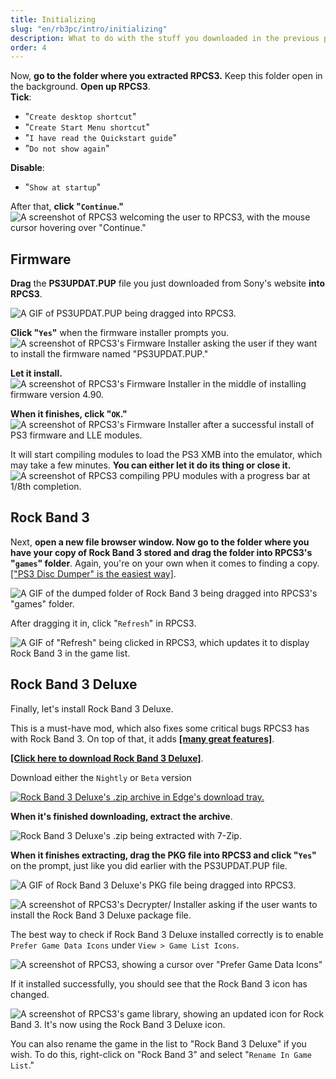 ```yaml
---
title: Initializing
slug: "en/rb3pc/intro/initializing"
description: What to do with the stuff you downloaded in the previous page.
order: 4
---
```



Now, **go to the folder where you extracted RPCS3.** Keep this folder open in the background. **Open up RPCS3**.  
**Tick**:
* "`Create desktop shortcut`"
* "`Create Start Menu shortcut`"
* "`I have read the Quickstart guide`"
* "`Do not show again`"  

**Disable**:
* "`Show at startup`"  

After that, **click "`Continue`."**  
![A screenshot of RPCS3 welcoming the user to RPCS3, with the mouse cursor hovering over "Continue."](https://rb3pc.milohax.org/images/install/rpcs3init.png "Welcome to RPCS3")

## Firmware

**Drag** the **PS3UPDAT.PUP** file you just downloaded from Sony's website **into RPCS3**. 

![A GIF of PS3UPDAT.PUP being dragged into RPCS3.](https://rb3pc.milohax.org/images/install/rpcs3fwdnd.gif "PST3UPDAT.PUP")

**Click "`Yes`"** when the firmware installer prompts you.  
![A screenshot of RPCS3's Firmware Installer asking the user if they want to install the firmware named "PS3UPDAT.PUP."](https://rb3pc.milohax.org/images/install/fwinstall.png "RPCS3 Firmware Installer")

**Let it install.**  
![A screenshot of RPCS3's Firmware Installer in the middle of installing firmware version 4.90.](https://rb3pc.milohax.org/images/install/rpcs3fw.png "RPCS3 Firmware Installer progress")

**When it finishes, click "`OK`."**  
![A screenshot of RPCS3's Firmware Installer after a successful install of PS3 firmware and LLE modules.](https://rb3pc.milohax.org/images/install/rpcs3fwdone.png "Success!")

It will start compiling modules to load the PS3 XMB into the emulator, which may take a few minutes. **You can either let it do its thing or close it.**  
![A screenshot of RPCS3 compiling PPU modules with a progress bar at 1/8th completion.](https://rb3pc.milohax.org/images/install/rpcs3fwcomp.png "Compiling PPU modules...")

## Rock Band 3

Next, **open a new file browser window. Now go to the folder where you have your copy of Rock Band 3 stored and drag the folder into RPCS3's "`games`" folder**. Again, you're on your own when it comes to finding a copy. [["PS3 Disc Dumper" is the easiest way]](https://youtu.be/mRxSKxoYt_g).

![A GIF of the dumped folder of Rock Band 3 being dragged into RPCS3's "games" folder.](https://rb3pc.milohax.org/images/install/rpcs3rb3dnd.gif "Rock Band 3 [BLUS30463]")

After dragging it in, click "`Refresh`" in RPCS3.

![A GIF of "Refresh" being clicked in RPCS3, which updates it to display Rock Band 3 in the game list.](https://rb3pc.milohax.org/images/install/rpcs3refresh.gif "Rock Band 3 [BLUS30463]")

## Rock Band 3 Deluxe

Finally, let's install Rock Band 3 Deluxe.

This is a must-have mod, which also fixes some critical bugs RPCS3 has with Rock Band 3. On top of that, it adds [**[many great features]**](https://rb3dx.milohax.org/features).

[**[Click here to download Rock Band 3 Deluxe]**](https://rb3dx.milohax.org/downloads).

Download either the `Nightly` or `Beta` version 

[![Rock Band 3 Deluxe's .zip archive in Edge's download tray.](https://rb3pc.milohax.org/images/install/rb3dxdl.png)](https://rb3dx.milohax.org/downloads "RB3DX-PS3.zip")

**When it's finished downloading, extract the archive**.  

![Rock Band 3 Deluxe's .zip being extracted with 7-Zip.](https://rb3pc.milohax.org/images/install/rb3dxext.png "RB3DX-PS3.zip")

**When it finishes extracting, drag the PKG file into RPCS3 and click "`Yes`"** on the prompt, just like you did earlier with the PS3UPDAT.PUP file.  

![A GIF of Rock Band 3 Deluxe's PKG file being dragged into RPCS3.](https://rb3pc.milohax.org/images/install/rpcs3rb3dxdnd.gif "Rock Band 3 Deluxe PKG file")

![A screenshot of RPCS3's Decrypter/ Installer asking if the user wants to install the Rock Band 3 Deluxe package file.](https://rb3pc.milohax.org/images/install/rpcs3pkg.png "PKG Decrypter/ Installer")

The best way to check if Rock Band 3 Deluxe installed correctly is to enable `Prefer Game Data Icons` under `View > Game List Icons`.

![A screenshot of RPCS3, showing a cursor over "Prefer Game Data Icons"](https://rb3pc.milohax.org/images/install/rpcs3gamedataicon.png "RPCS3 Game List")

If it installed successfully, you should see that the Rock Band 3 icon has changed.

![A screenshot of RPCS3's game library, showing an updated icon for Rock Band 3. It's now using the Rock Band 3 Deluxe icon.](https://rb3pc.milohax.org/images/install/rpcs3rb3dxicon.png "RPCS3 Game List")

You can also rename the game in the list to "Rock Band 3 Deluxe" if you wish. To do this, right-click on "Rock Band 3" and select "`Rename In Game List`."